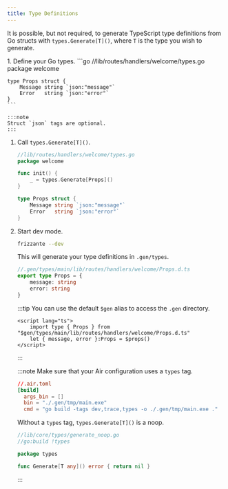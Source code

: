 ```yaml
---
title: Type Definitions
---
```



It is possible, but not required, to generate TypeScript type definitions from Go structs with `types.Generate[T]()`, where `T` is the type you wish to generate.


<Steps>
1. Define your Go types.
    ```go
    //lib/routes/handlers/welcome/types.go
    package welcome

    type Props struct {
        Message string `json:"message"`
        Error   string `json:"error"`
    }
    ```

    :::note
    Struct `json` tags are optional.
    :::
1. Call `types.Generate[T]()`.
    ```go
    //lib/routes/handlers/welcome/types.go
    package welcome

    func init() {
        _ = types.Generate[Props]()
    }

    type Props struct {
        Message string `json:"message"`
        Error   string `json:"error"`
    }
    ```
1. Start dev mode.
    ```sh
    frizzante --dev
    ```

    This will generate your type definitions in `.gen/types`.

    ```ts
    //.gen/types/main/lib/routes/handlers/welcome/Props.d.ts
    export type Props = {
        message: string
        error: string
    }
    ```

    :::tip
    You can use the default `$gen` alias to access the `.gen` directory.
    ```svelte
    <script lang="ts">
        import type { Props } from "$gen/types/main/lib/routes/handlers/welcome/Props.d.ts"
        let { message, error }:Props = $props()
    </script>
    ```
    :::

    :::note
    Make sure that your Air configuration uses a `types` tag.
    ```toml
    //.air.toml
    [build]
      args_bin = []
      bin = "./.gen/tmp/main.exe"
      cmd = "go build -tags dev,trace,types -o ./.gen/tmp/main.exe ."
    ```
    Without a `types` tag, `types.Generate[T]()` is a noop.
    ```go
    //lib/core/types/generate_noop.go
    //go:build !types

    package types

    func Generate[T any]() error { return nil }
    ```
    :::
</Steps>
